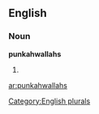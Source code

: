 
==English==

===Noun===
'''punkahwallahs'''

# {{plural of|[[punkahwallah]]}}

[[Category:English plurals]]

[[ar:punkahwallahs]]